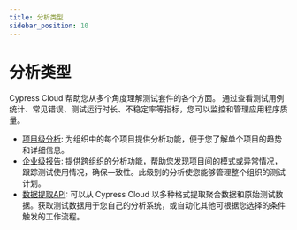 ```yaml
---
title: 分析类型
sidebar_position: 10
---
```


<ProductHeading product="cloud" />

# 分析类型

Cypress Cloud 帮助您从多个角度理解测试套件的各个方面。
通过查看测试用例统计、常见错误、测试运行时长、不稳定率等指标，您可以监控和管理应用程序质量。

- [项目级分析](/cloud/features/analytics/project-analytics): 
  为组织中的每个项目提供分析功能，便于您了解单个项目的趋势和详细信息。
- [企业级报告](/cloud/features/analytics/enterprise-reporting): 
  提供跨组织的分析功能，帮助您发现项目间的模式或异常情况，跟踪测试使用情况，确保一致性。此级别的分析使您能够管理整个组织的测试计划。
- [数据提取API](/cloud/integrations/data-extract-api): 
  可以从 Cypress Cloud 以多种格式提取聚合数据和原始测试数据。获取测试数据用于您自己的分析系统，或自动化其他可根据您选择的条件触发的工作流程。